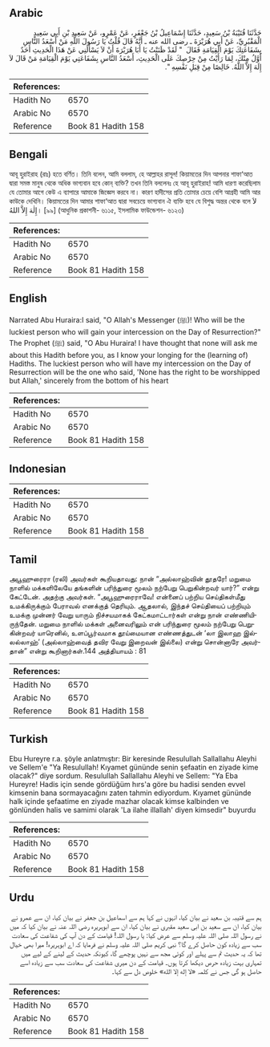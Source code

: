 ## Arabic


<div dir="rtl" lang="ar" style={{fontSize:'larger',backgroundColor:'#f8f9fa',padding:20}}>
حَدَّثَنَا قُتَيْبَةُ بْنُ سَعِيدٍ، حَدَّثَنَا إِسْمَاعِيلُ بْنُ جَعْفَرٍ، عَنْ عَمْرٍو، عَنْ سَعِيدِ بْنِ أَبِي سَعِيدٍ الْمَقْبُرِيِّ، عَنْ أَبِي هُرَيْرَةَ ـ رضى الله عنه ـ أَنَّهُ قَالَ قُلْتُ يَا رَسُولَ اللَّهِ مَنْ أَسْعَدُ النَّاسِ بِشَفَاعَتِكَ يَوْمَ الْقِيَامَةِ فَقَالَ ‏ "‏ لَقَدْ ظَنَنْتُ يَا أَبَا هُرَيْرَةَ أَنْ لاَ يَسْأَلَنِي عَنْ هَذَا الْحَدِيثِ أَحَدٌ أَوَّلُ مِنْكَ، لِمَا رَأَيْتُ مِنْ حِرْصِكَ عَلَى الْحَدِيثِ، أَسْعَدُ النَّاسِ بِشَفَاعَتِي يَوْمَ الْقِيَامَةِ مَنْ قَالَ لاَ إِلَهَ إِلاَّ اللَّهُ‏.‏ خَالِصًا مِنْ قِبَلِ نَفْسِهِ ‏"‏‏.‏
</div>
<div style={{backgroundColor:'#f8f9fa',padding:20, marginBottom: 10}}><table> <thead> <tr> <th>References:</th> <th></th> </tr> </thead> <tbody><tr><td>Hadith No</td><td>6570</td></tr><tr><td>Arabic No</td><td>6570</td></tr><tr><td>Reference</td><td>Book 81 Hadith 158</td></tr></tbody></table></div>

## Bengali


<div dir="ltr" lang="bn" style={{fontSize:'larger',backgroundColor:'#f8f9fa',padding:20}}>
আবূ হুরাইরাহ (রাঃ) হতে বর্ণিত। তিনি বলেন, আমি বললাম, হে আল্লাহর রাসূল! কিয়ামতের দিন আপনার শাফা‘আত দ্বারা সমস্ত মানুষ থেকে অধিক ভাগ্যবান হবে কোন্ ব্যক্তি? তখন তিনি বললেনঃ হে আবূ হুরাইরাহ! আমি ধারণা করেছিলাম যে তোমার আগে কেউ এ ব্যাপারে আমাকে জিজ্ঞেস করবে না। কারণ হাদীসের প্রতি তোমার চেয়ে বেশি আগ্রহী আমি আর কাউকে দেখিনি। কিয়ামতের দিন আমার শাফা‘আত দ্বারা সবচেয়ে ভাগ্যবান ঐ ব্যক্তি হবে যে বিশুদ্ধ অন্তর থেকে বলে لاَ إِلٰهَ إِلاَّ اللهُ। [৯৯] (আধুনিক প্রকাশনী- ৬১১৫, ইসলামিক ফাউন্ডেশন- ৬১২৩)
</div>
<div style={{backgroundColor:'#f8f9fa',padding:20, marginBottom: 10}}><table> <thead> <tr> <th>References:</th> <th></th> </tr> </thead> <tbody><tr><td>Hadith No</td><td>6570</td></tr><tr><td>Arabic No</td><td>6570</td></tr><tr><td>Reference</td><td>Book 81 Hadith 158</td></tr></tbody></table></div>

## English


<div dir="ltr" lang="en" style={{fontSize:'larger',backgroundColor:'#f8f9fa',padding:20}}>
Narrated Abu Huraira:I said, "O Allah's Messenger (ﷺ)! Who will be the luckiest person who will gain your intercession on the Day of Resurrection?" The Prophet (ﷺ) said, "O Abu Huraira! I have thought that none will ask me about this Hadith before you, as I know your longing for the (learning of) Hadiths. The luckiest person who will have my intercession on the Day of Resurrection will be the one who said, 'None has the right to be worshipped but Allah,' sincerely from the bottom of his heart
</div>
<div style={{backgroundColor:'#f8f9fa',padding:20, marginBottom: 10}}><table> <thead> <tr> <th>References:</th> <th></th> </tr> </thead> <tbody><tr><td>Hadith No</td><td>6570</td></tr><tr><td>Arabic No</td><td>6570</td></tr><tr><td>Reference</td><td>Book 81 Hadith 158</td></tr></tbody></table></div>

## Indonesian


<div dir="ltr" lang="id" style={{fontSize:'larger',backgroundColor:'#f8f9fa',padding:20}}>

</div>
<div style={{backgroundColor:'#f8f9fa',padding:20, marginBottom: 10}}><table> <thead> <tr> <th>References:</th> <th></th> </tr> </thead> <tbody><tr><td>Hadith No</td><td>6570</td></tr><tr><td>Arabic No</td><td>6570</td></tr><tr><td>Reference</td><td>Book 81 Hadith 158</td></tr></tbody></table></div>

## Tamil


<div dir="ltr" lang="ta" style={{fontSize:'larger',backgroundColor:'#f8f9fa',padding:20}}>
அபூஹுரைரா (ரலி) அவர்கள் கூறியதாவது: நான் “அல்லாஹ்வின் தூதரே! மறுமை நாளில் மக்களிலேயே தங்களின் பரிந்துரை மூலம் நற்பேறு பெறுகின்றவர் யார்?” என்று கேட்டேன். அதற்கு அவர்கள். “அபூஹுரைராவே! என்னைப் பற்றிய செய்திகள்மீது உமக்கிருக்கும் பேராவல் எனக்குத் தெரியும். ஆதலால், இந்தச் செய்தியைப் பற்றியும் உமக்கு முன்னர் வேறு யாரும் நிச்சயமாகக் கேட்கமாட்டார்கள் என்று நான் எண்ணியிருந்தேன். மறுமை நாளில் மக்கள் அனைவரிலும் என் பரிந்துரை மூலம் நற்பேறு பெறுகின்றவர் யாரெனில், உளப்பூர்வமாக தூய்மையான எண்ணத்துடன் ‘லா இலாஹ இல்லல்லாஹ்’ (அல்லாஹ்வைத் தவிர வேறு இறைவன் இல்லை) என்று சொன்னாரே அவர்தான்” என்று கூறினார்கள்.144 அத்தியாயம் : 81
</div>
<div style={{backgroundColor:'#f8f9fa',padding:20, marginBottom: 10}}><table> <thead> <tr> <th>References:</th> <th></th> </tr> </thead> <tbody><tr><td>Hadith No</td><td>6570</td></tr><tr><td>Arabic No</td><td>6570</td></tr><tr><td>Reference</td><td>Book 81 Hadith 158</td></tr></tbody></table></div>

## Turkish


<div dir="ltr" lang="tr" style={{fontSize:'larger',backgroundColor:'#f8f9fa',padding:20}}>
Ebu Hureyre r.a. şöyle anlatmıştır: Bir keresinde Resulullah Sallallahu Aleyhi ve Sellem'e "Ya Resulullah! Kıyamet gününde senin şefaatin en ziyade kime olacak?" diye sordum. Resulullah Sallallahu Aleyhi ve Sellem: "Ya Eba Hureyre! Hadis için sende gördüğüm hırs'a göre bu hadisi senden evvel kimsenin bana sormayacağını zaten tahmin ediyordum. Kıyamet gününde halk içinde şefaatime en ziyade mazhar olacak kimse kalbinden ve gönlünden halis ve samimi olarak 'La ilahe illallah' diyen kimsedir" buyurdu
</div>
<div style={{backgroundColor:'#f8f9fa',padding:20, marginBottom: 10}}><table> <thead> <tr> <th>References:</th> <th></th> </tr> </thead> <tbody><tr><td>Hadith No</td><td>6570</td></tr><tr><td>Arabic No</td><td>6570</td></tr><tr><td>Reference</td><td>Book 81 Hadith 158</td></tr></tbody></table></div>

## Urdu


<div dir="rtl" lang="ur" style={{fontSize:'larger',backgroundColor:'#f8f9fa',padding:20}}>
ہم سے قتیبہ بن سعید نے بیان کیا، انہوں نے کہا ہم سے اسماعیل بن جعفر نے بیان کیا، ان سے عمرو نے بیان کیا، ان سے سعید بن ابی سعید مقبری نے بیان کیا، ان سے ابوہریرہ رضی اللہ عنہ نے بیان کیا کہ میں نے رسول اللہ صلی اللہ علیہ وسلم سے عرض کیا: یا رسول اللہ! قیامت کے دن آپ کی شفاعت کی سعادت سب سے زیادہ کون حاصل کرے گا؟ نبی کریم صلی اللہ علیہ وسلم نے فرمایا کہ اے ابوہریرہ! میرا بھی خیال تھا کہ یہ حدیث تم سے پہلے اور کوئی مجھ سے نہیں پوچھے گا، کیونکہ حدیث کے لینے کے لیے میں تمہاری بہت زیادہ حرص دیکھا کرتا ہوں۔ قیامت کے دن میری شفاعت کی سعادت سب سے زیادہ اسے حاصل ہو گی جس نے کلمہ «لا إله إلا الله» خلوص دل سے کہا۔
</div>
<div style={{backgroundColor:'#f8f9fa',padding:20, marginBottom: 10}}><table> <thead> <tr> <th>References:</th> <th></th> </tr> </thead> <tbody><tr><td>Hadith No</td><td>6570</td></tr><tr><td>Arabic No</td><td>6570</td></tr><tr><td>Reference</td><td>Book 81 Hadith 158</td></tr></tbody></table></div>